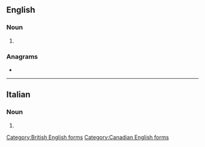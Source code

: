 ==English==

===Noun===
{{en-noun|~}}

# {{alternative spelling of|microfiber|lang=en}}

[[Category:British English forms]]
[[Category:Canadian English forms]]

===Anagrams===
* {{anagrams|en|microfiber}}

----

==Italian==

===Noun===
{{head|it|noun plural form|g=f}}

# {{plural of|microfibra|lang=it}}